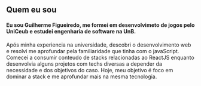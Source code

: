 ## Quem eu sou

#### Eu sou Guilherme Figueiredo, me formei em desenvolvimeto de jogos pelo UniCeub e estudei engenharia de software na UnB.

Após minha experiencia na universidade, descobri o desenvolvimento web e resolvi me aprofundar pela familiaridade que tinha com o javaScript. 
Comecei a consumir conteudo de stacks relacionadas ao ReactJS enquanto desenvolvia alguns projetos com techs diversas a depender da necessidade e dos objetivos do caso.
Hoje, meu objetivo é foco em dominar a stack e me aprofundar mais na mesma tecnologia. 

